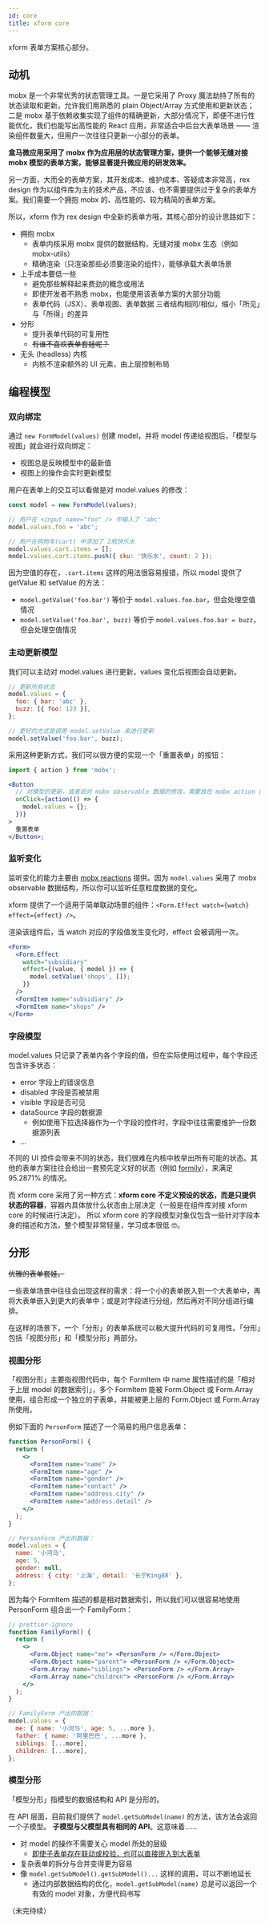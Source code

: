 ```yaml
---
id: core
title: xform core
---
```


xform 表单方案核心部分。

## 动机

mobx 是一个非常优秀的状态管理工具。一是它采用了 Proxy 魔法劫持了所有的状态读取和更新，允许我们用熟悉的 plain Object/Array 方式使用和更新状态；二是 mobx 基于依赖收集实现了组件的精确更新，大部分情况下，即便不进行性能优化，我们也能写出高性能的 React 应用，非常适合中后台大表单场景 —— 渲染组件数量大，但用户一次往往只更新一小部分的表单。

**盒马微应用采用了 mobx 作为应用层的状态管理方案，提供一个能够无缝对接 mobx 模型的表单方案，能够显著提升微应用的研发效率。**

另一方面，大而全的表单方案，其开发成本、维护成本、答疑成本非常高，rex design 作为以组件库为主的技术产品，不应该、也不需要提供过于复杂的表单方案。我们需要一个拥抱 mobx 的、高性能的、较为精简的表单方案。

所以，xform 作为 rex design 中全新的表单方哦，其核心部分的设计思路如下：

- 拥抱 mobx
  - 表单内核采用 mobx 提供的数据结构，无缝对接 mobx 生态（例如 mobx-utils）
  - 精确渲染（只渲染那些必须要渲染的组件），能够承载大表单场景
- 上手成本要低一些
  - 避免那些解释起来费劲的概念或用法
  - 即使开发者不熟悉 mobx，也能使用该表单方案的大部分功能
  - 表单代码（JSX）、表单视图、表单数据 三者结构相同/相似，缩小「所见」与「所得」的差异
- 分形
  - 提升表单代码的可复用性
  - ~~有谁不喜欢表单套娃呢？~~
- 无头 (headless) 内核
  - 内核不渲染额外的 UI 元素，由上层控制布局

## 编程模型

### 双向绑定

通过 `new FormModel(values)` 创建 model，并将 model 传递给视图后，「模型与视图」就会进行双向绑定：

- 视图总是反映模型中的最新值
- 视图上的操作会实时更新模型

用户在表单上的交互可以看做是对 model.values 的修改：

```jsx
const model = new FormModel(values);

// 用户在 <input name="foo" /> 中输入了 'abc'
model.values.foo = 'abc';

// 用户在购物车(cart) 中添加了 2瓶快乐水
model.values.cart.items = [];
model.values.cart.items.push({ sku: '快乐水', count: 2 });
```

因为空值的存在，`.cart.items` 这样的用法很容易报错，所以 model 提供了 getValue 和 setValue 的方法：

- `model.getValue('foo.bar')` 等价于 `model.values.foo.bar`，但会处理空值情况
- `model.setValue('foo.bar', buzz)` 等价于 `model.values.foo.bar = buzz`，但会处理空值情况

### 主动更新模型

我们可以主动对 model.values 进行更新，values 变化后视图会自动更新。

```jsx
// 更新所有状态
model.values = {
  foo: { bar: 'abc' },
  buzz: [{ foo: 123 }],
};

// 更好的方式是调用 model.setValue 来进行更新
model.setValue('foo.bar', buzz);
```

采用这种更新方式，我们可以很方便的实现一个「重置表单」的按钮：

```jsx
import { action } from 'mobx';

<Button
  // 对模型的更新，或者说对 mobx observable 数据的修改，需要放在 mobx action 内
  onClick={action(() => {
    model.values = {};
  })}
>
  重置表单
</Button>;
```

### 监听变化

监听变化的能力主要由 [mobx reactions](https://mobx.js.org/reactions.html) 提供。因为 `model.values` 采用了 mobx observable 数据结构，所以你可以监听任意粒度数据的变化。

xform 提供了一个适用于简单联动场景的组件：`<Form.Effect watch={watch} effect={effect} />`。

渲染该组件后，当 watch 对应的字段值发生变化时，effect 会被调用一次。

```jsx
<Form>
  <Form.Effect
    watch="subsidiary"
    effect={(value, { model }) => {
      model.setValue('shops', []);
    }}
  />
  <FormItem name="subsidiary" />
  <FormItem name="shops" />
</Form>
```

### 字段模型

model.values 只记录了表单内各个字段的值，但在实际使用过程中，每个字段还包含许多状态：

- error 字段上的错误信息
- disabled 字段是否被禁用
- visible 字段是否可见
- dataSource 字段的数据源
  - 例如使用下拉选择器作为一个字段的控件时，字段中往往需要维护一份数据源列表
- ...

不同的 UI 控件会带来不同的状态，我们很难在内核中枚举出所有可能的状态。其他的表单方案往往会给出一套预先定义好的状态（例如 [formily](https://github.com/alibaba/formily/blob/d772523574bda50a9ecf42e92ca6f17a0f4a6422/packages/core/src/models/Field.ts#L121-L146)），来满足 95.2871% 的情况。

而 xform core 采用了另一种方式：**xform core 不定义预设的状态，而是只提供状态的容器**，容器内具体放什么状态由上层决定（一般是在组件库对接 xform core 的时候进行决定）。 所以 xform core 的字段模型对象仅包含一些针对字段本身的描述和方法，整个模型非常轻量，学习成本很低 🤓。

## 分形

~~优雅的表单套娃。~~

一些表单场景中往往会出现这样的需求：将一个小的表单嵌入到一个大表单中，再将大表单嵌入到更大的表单中；或是对字段进行分组，然后再对不同分组进行编排。

在这样的场景下，一个「分形」的表单系统可以极大提升代码的可复用性。「分形」包括「视图分形」和「模型分形」两部分。

### 视图分形

「视图分形」主要指视图代码中，每个 FormItem 中 name 属性描述的是「相对于上层 model 的数据索引」，多个 FormItem 能被 Form.Object 或 Form.Array 使用，组合形成一个独立的子表单，并能被更上层的 Form.Object 或 Form.Array 所使用。

例如下面的 `PersonForm` 描述了一个简易的用户信息表单：

```jsx
function PersonForm() {
  return (
    <>
      <FormItem name="name" />
      <FormItem name="age" />
      <FormItem name="gender" />
      <FormItem name="contact" />
      <FormItem name="address.city" />
      <FormItem name="address.detail" />
    </>
  );
}

// PersonForm 产出的数据：
model.values = {
  name: '小河马',
  age: 5,
  gender: null,
  address: { city: '上海', detail: '长宁King88' },
};
```

因为每个 FormItem 描述的都是相对数据索引，所以我们可以很容易地使用 PersonForm 组合出一个 FamilyForm：

```jsx
// prettier-ignore
function FamilyForm() {
  return (
    <>
      <Form.Object name="me"> <PersonForm /> </Form.Object>
      <Form.Object name="parent"> <PersonForm /> </Form.Object>
      <Form.Array name="siblings"> <PersonForm /> </Form.Array>
      <Form.Array name="children"> <PersonForm /> </Form.Array>
    </>
  );
}

// FamilyForm 产出的数据：
model.values = {
  me: { name: '小河马', age: 5, ...more },
  father: { name: '阿里巴巴', ...more },
  siblings: [...more],
  children: [...more],
};
```

### 模型分形

「模型分形」指模型的数据结构和 API 是分形的。

在 API 层面，目前我们提供了 `model.getSubModel(name)` 的方法，该方法会返回一个子模型。 **子模型与父模型具有相同的 API**。这意味着……

- 对 model 的操作不需要关心 model 所处的层级
  - [即使子表单存在联动或校验，也可以直接嵌入到大表单](biz#数组元素内部联动)
- 复杂表单的拆分与合并变得更为容易
- 像 `model.getSubModel().getSubModel()...` 这样的调用，可以不断地延长
  - 通过内部数据结构的优化，`model.getSubModel(name)` 总是可以返回一个有效的 model 对象，方便代码书写

（未完待续）
